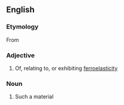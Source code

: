 ==English==

===Etymology===
From {{af|en|ferro-|elastic}}

===Adjective===
{{en-adj}}

# {{lb|en|physics}} Of, relating to, or exhibiting [[ferroelasticity]]

===Noun===
{{en-noun}}

# Such a material